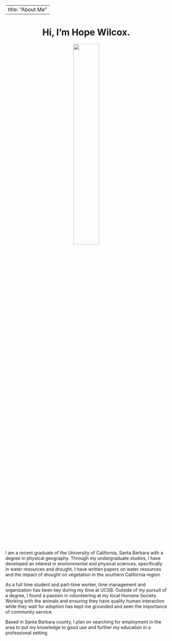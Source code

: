 
---
title: "About Me"
---
  
<center>
# Hi, I'm Hope Wilcox.
</center>
<center>
![](hopegrad.jpg){width=40%} 
</center>

I am a recent graduate of the University of California, Santa Barbara with a degree in physical geography. Through my undergraduate studies, I have developed an interest in environmental and physical sciences, specifically in water resources and drought. I have written papers on water resources and the impact of drought on vegetation in the southern California region. 

As a full time student and part-time worker, time management and organization has been key during my time at UCSB. Outside of my pursuit of a degree, I found a passion in volunteering at my local Humane Society. Working with the animals and ensuring they have quality human interaction while they wait for adoption has kept me grounded and seen the importance of community service.

Based in Santa Barbara county, I plan on searching for employment in the area to put my knowledge to good use and further my education in a professional setting. 
